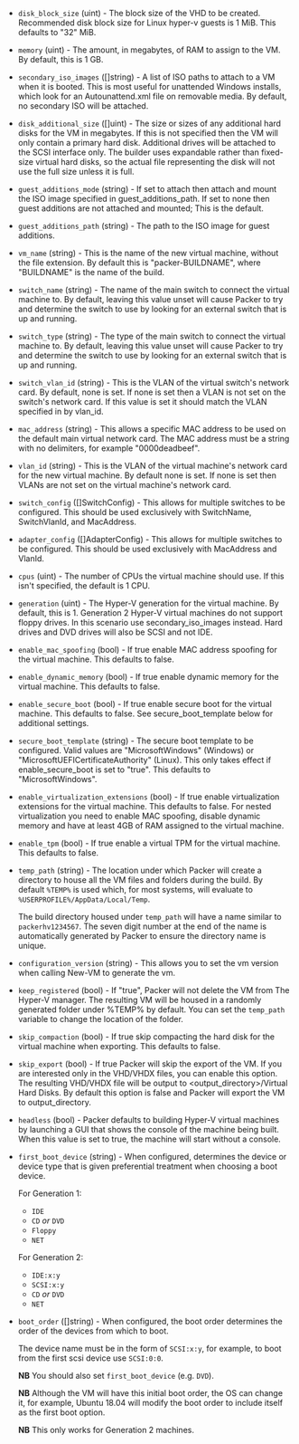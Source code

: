 <!-- Code generated from the comments of the CommonConfig struct in builder/hyperv/common/config.go; DO NOT EDIT MANUALLY -->

- `disk_block_size` (uint) - The block size of the VHD to be created.
  Recommended disk block size for Linux hyper-v guests is 1 MiB. This
  defaults to "32" MiB.

- `memory` (uint) - The amount, in megabytes, of RAM to assign to the
  VM. By default, this is 1 GB.

- `secondary_iso_images` ([]string) - A list of ISO paths to
  attach to a VM when it is booted. This is most useful for unattended
  Windows installs, which look for an Autounattend.xml file on removable
  media. By default, no secondary ISO will be attached.

- `disk_additional_size` ([]uint) - The size or sizes of any
  additional hard disks for the VM in megabytes. If this is not specified
  then the VM will only contain a primary hard disk. Additional drives
  will be attached to the SCSI interface only. The builder uses
  expandable rather than fixed-size virtual hard disks, so the actual
  file representing the disk will not use the full size unless it is
  full.

- `guest_additions_mode` (string) - If set to attach then attach and
  mount the ISO image specified in guest_additions_path. If set to
  none then guest additions are not attached and mounted; This is the
  default.

- `guest_additions_path` (string) - The path to the ISO image for guest
  additions.

- `vm_name` (string) - This is the name of the new virtual machine,
  without the file extension. By default this is "packer-BUILDNAME",
  where "BUILDNAME" is the name of the build.

- `switch_name` (string) - The name of the main switch to connect the virtual
  machine to. By default, leaving this value unset will cause Packer to
  try and determine the switch to use by looking for an external switch
  that is up and running.

- `switch_type` (string) - The type of the main switch to connect the virtual
  machine to. By default, leaving this value unset will cause Packer to
  try and determine the switch to use by looking for an external switch
  that is up and running.

- `switch_vlan_id` (string) - This is the VLAN of the virtual switch's
  network card. By default, none is set. If none is set then a VLAN is not
  set on the switch's network card. If this value is set it should match
  the VLAN specified in by vlan_id.

- `mac_address` (string) - This allows a specific MAC address to be used on
  the default main virtual network card. The MAC address must be a string with
  no delimiters, for example "0000deadbeef".

- `vlan_id` (string) - This is the VLAN of the virtual machine's network
  card for the new virtual machine. By default none is set. If none is set
  then VLANs are not set on the virtual machine's network card.

- `switch_config` ([]SwitchConfig) - This allows for multiple switches to be configured.
  This should be used exclusively with SwitchName, SwitchVlanId, and MacAddress.

- `adapter_config` ([]AdapterConfig) - This allows for multiple switches to be configured.
  This should be used exclusively with MacAddress and VlanId.

- `cpus` (uint) - The number of CPUs the virtual machine should use. If
  this isn't specified, the default is 1 CPU.

- `generation` (uint) - The Hyper-V generation for the virtual machine. By
  default, this is 1. Generation 2 Hyper-V virtual machines do not support
  floppy drives. In this scenario use secondary_iso_images instead. Hard
  drives and DVD drives will also be SCSI and not IDE.

- `enable_mac_spoofing` (bool) - If true enable MAC address spoofing
  for the virtual machine. This defaults to false.

- `enable_dynamic_memory` (bool) - If true enable dynamic memory for
  the virtual machine. This defaults to false.

- `enable_secure_boot` (bool) - If true enable secure boot for the
  virtual machine. This defaults to false. See secure_boot_template
  below for additional settings.

- `secure_boot_template` (string) - The secure boot template to be
  configured. Valid values are "MicrosoftWindows" (Windows) or
  "MicrosoftUEFICertificateAuthority" (Linux). This only takes effect if
  enable_secure_boot is set to "true". This defaults to "MicrosoftWindows".

- `enable_virtualization_extensions` (bool) - If true enable
  virtualization extensions for the virtual machine. This defaults to
  false. For nested virtualization you need to enable MAC spoofing,
  disable dynamic memory and have at least 4GB of RAM assigned to the
  virtual machine.

- `enable_tpm` (bool) - If true enable a virtual TPM for the
  virtual machine. This defaults to false.

- `temp_path` (string) - The location under which Packer will create a directory to house all the
  VM files and folders during the build. By default `%TEMP%` is used
  which, for most systems, will evaluate to
  `%USERPROFILE%/AppData/Local/Temp`.
  
  The build directory housed under `temp_path` will have a name similar to
  `packerhv1234567`. The seven digit number at the end of the name is
  automatically generated by Packer to ensure the directory name is
  unique.

- `configuration_version` (string) - This allows you to set the vm version when calling New-VM to generate
  the vm.

- `keep_registered` (bool) - If "true", Packer will not delete the VM from
  The Hyper-V manager.
  The resulting VM will be housed in a randomly generated folder under %TEMP% by default.
  You can set the `temp_path` variable to change the location of the folder.

- `skip_compaction` (bool) - If true skip compacting the hard disk for
  the virtual machine when exporting. This defaults to false.

- `skip_export` (bool) - If true Packer will skip the export of the VM.
  If you are interested only in the VHD/VHDX files, you can enable this
  option. The resulting VHD/VHDX file will be output to
  <output_directory>/Virtual Hard Disks. By default this option is false
  and Packer will export the VM to output_directory.

- `headless` (bool) - Packer defaults to building Hyper-V virtual
  machines by launching a GUI that shows the console of the machine being
  built. When this value is set to true, the machine will start without a
  console.

- `first_boot_device` (string) - When configured, determines the device or device type that is given preferential
  treatment when choosing a boot device.
  
  For Generation 1:
    - `IDE`
    - `CD` *or* `DVD`
    - `Floppy`
    - `NET`
  
  For Generation 2:
    - `IDE:x:y`
    - `SCSI:x:y`
    - `CD` *or* `DVD`
    - `NET`

- `boot_order` ([]string) - When configured, the boot order determines the order of the devices
  from which to boot.
  
  The device name must be in the form of `SCSI:x:y`, for example,
  to boot from the first scsi device use `SCSI:0:0`.
  
  **NB** You should also set `first_boot_device` (e.g. `DVD`).
  
  **NB** Although the VM will have this initial boot order, the OS can
  change it, for example, Ubuntu 18.04 will modify the boot order to
  include itself as the first boot option.
  
  **NB** This only works for Generation 2 machines.

<!-- End of code generated from the comments of the CommonConfig struct in builder/hyperv/common/config.go; -->
